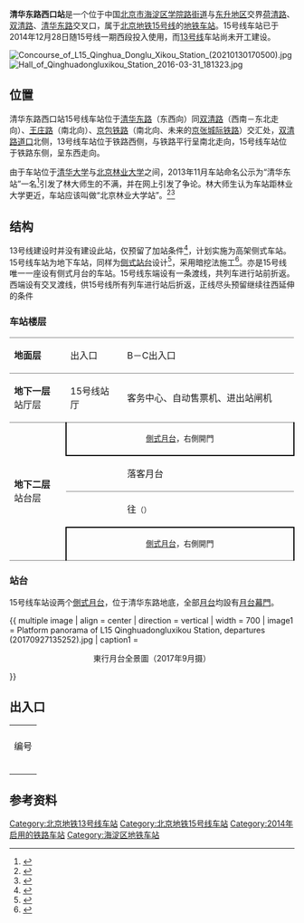 {{NoteTA
|G1=Railway
|G2=Unit}}
{{Infobox station
|name = 清华东路西口
|eng_name = Qinghua Donglu Xikou<ref>{{cite web |title=JPG格式线路图下载 |url=https://www.bjsubway.com/jpg.html |website=北京地铁 |accessdate=2020-12-30 |archive-date=2020-10-26 |archive-url=https://web.archive.org/web/20201026031221/https://www.bjsubway.com/jpg.html |dead-url=no }}</ref>
|livery = 
|linecolour = {{北京地铁颜色|13}}
|linecolour2 = {{北京地铁颜色|15}}
|image = Eastbound platform of L15 Qinghua Donglu Xikou Station (20210425113545).jpg
|caption = 15號線清华东路西口站上客站台<br />[[File:Westbound_platform_of_L15_Qinghua_Donglu_Xikou_Station_(20210128181724).jpg|300px]]<br />15號線清华东路西口站下客站台
|other_name = 
|country = {{PRC}}
|borough = [[北京市|北京市]][[海淀区|海淀区]][[学院路街道_(北京市)|学院路街道]]与[[东升地区|东升地区]]交界
|address = [[荷清路|荷清路]]、[[双清路|双清路]]、[[清华东路|清华东路]]交叉口
|coordinates = {{Coord|39.99891|116.33294|type:railwaystation_region:CN-11_source:GoogleMaps|display=inline,title}}
|elevation = 
|operator = [[北京市地铁运营有限公司|北京市地铁运营有限公司]]
|lines = {{北京地铁线路名|13|SL}}（规划中）<br />{{北京地铁线路名|15|SL}}
|distance = 
|platform = {{北京地铁线路名|15|S}}：1座[[岛式站台|岛式站台]]
|tracks = {{北京地铁线路名|15|S}}：2条
|bus_routes = 
|bus_stands = 
|connections = 公交站：北京林业大学、双清路南口
|structure = {{北京地铁线路名|15|S}}：地下车站
|hall = {{北京地铁线路名|15|S}}：整体式站厅
|depth = 
|levels = 
|interchange = 
|exits = 2个
|elevator = 
|escalator = 
|architect = 
|architectural_style = 
|colour = {{北京地铁线路名|15|S}}：米色
|type = 
|status = {{北京地铁线路名|15|S}}：运营中<br />{{北京地铁线路名|13|S}}：规划中
|code = 
|zone = 
|classification = 
|website = 
|built = 
|opened = {{北京地铁线路名|15|S}}：2014年12月28日
|pass_year = 
|passengers = 
|pass_system = 
|pass_rank = 
|mpassengers = 
|trains = 
|station_hours = 
|hours = 
|first = {{北京地铁线路名|15|S}}
:往{{北京地铁起讫站|15|R}}：05:42
|last = {{北京地铁线路名|15|S}}
:往{{北京地铁起讫站|15|R}}：23:15
|adjacent = {{Adjacent stations|system=北京地铁
|line1=13|left1=五道口|right1=上地|note-mid1=规划中
|line2=15|right2=六道口|note-mid2=起点|note-right2=1.144km}}
|other_services = 
|route_map = {{Routemap|inline=yes|map=
utENDEa\utENDEa
utSTR\utSTR
utABZg2\utABZg3
utABZg+1\utABZg+4
utSTR+BSr\utSTR+BSl
utSTR+BSr\utSTR+BSl
utABZg2\utSTR+tc3
utSTR+tc1\utABZg+4
utSTRf\utSTRg~~ ~~{{rmr|Licon=D|{{stl|北京地铁|六道口}}}}
}}
}}
'''清华东路西口站'''是一个位于中国[[北京市|北京市]][[海淀区|海淀区]][[学院路街道_(北京市)|学院路街道]]与[[东升地区|东升地区]]交界[[荷清路|荷清路]]、[[双清路|双清路]]、[[清华东路|清华东路]]交叉口，属于[[北京地铁|北京地铁]][[北京地铁15号线|15号线]]的[[地铁车站|地铁车站]]。15号线车站已于2014年12月28日随15号线一期西段投入使用，而[[北京地铁13号线|13号线]]车站尚未开工建设。

[[File:Concourse_of_L15_Qinghua_Donglu_Xikou_Station_(20210130170500).jpg|thumb]]
[[File:Hall_of_Qinghuadongluxikou_Station_2016-03-31_181323.jpg|thumb]]

== 位置 ==
清华东路西口站15号线车站位于[[清华东路|清华东路]]（东西向）同[[双清路|双清路]]（西南－东北走向）、[[王庄路_(北京)|王庄路]]（南北向）、[[京包铁路|京包铁路]]（南北向、未来的[[京张城际铁路|京张城际铁路]]）交汇处，[[双清路道口|双清路道口]]北侧，13号线车站位于铁路西侧，与铁路平行呈南北走向，15号线车站位于铁路东侧，呈东西走向。

由于车站位于[[清华大学|清华大学]]与[[北京林业大学|北京林业大学]]之间，2013年11月车站命名公示为“清华东站”一名<ref>{{cite web|url=http://hd.bjghw.gov.cn/web/static/articles/catalog_98000/article_ff80808141fde52801426ec86d000224/ff80808141fde52801426ec86d000224.html|title=北京市规划委员会关于轨道交通M13线预留车站和M15线（一期）工程西延段沿途车站站名命名预案的公示书|date=2013-11-19|accessdate=2014-02-06|publisher=北京市规划委员会|archive-url=https://web.archive.org/web/20140222001922/http://hd.bjghw.gov.cn/web/static/articles/catalog_98000/article_ff80808141fde52801426ec86d000224/ff80808141fde52801426ec86d000224.html|archive-date=2014-02-22|dead-url=yes}}</ref>引发了林大师生的不满，并在网上引发了争论。林大师生认为车站距林业大学更近，车站应该叫做“北京林业大学站”。<ref>{{cite news|url=http://www.chinanews.com/gn/2013/11-21/5531572.shtml|title=北京13号线“清华东站”命名引发两高校师生争论|date=2013-11-21|accessdate=2014-02-06|author=孙文文|work=北京晚报|archive-date=2019-08-23|archive-url=https://web.archive.org/web/20190823215217/http://www.chinanews.com/gn/2013/11-21/5531572.shtml|dead-url=no}}</ref><ref>{{cite news|url=http://epaper.ynet.com/html/2013-11/23/content_26066.htm?div=-1|title=地铁“清华东站”站名引争议|author=匡小颖|work=北京青年报|date=2013-11-23|accessdate=2014-02-06|archive-date=2016-03-04|archive-url=https://web.archive.org/web/20160304111725/http://epaper.ynet.com/html/2013-11/23/content_26066.htm?div=-1|dead-url=no}}</ref>

== 结构 ==
13号线建设时并没有建设此站，仅预留了加站条件<ref>{{cite news|url=http://news.sohu.com/20101023/n276286019.shtml|title=北京13号线将增2车站 系建材城东路和清华东路站|work=新京报|date=2010-10-23|accessdate=2013-10-15|author=刘泽宁|archive-date=2019-08-31|archive-url=https://web.archive.org/web/20190831112210/http://news.sohu.com/20101023/n276286019.shtml|dead-url=no}}</ref>，计划实施为高架侧式车站。15号线车站为地下车站，同样为[[侧式站台|侧式站台]]设计<ref>{{cite journal|author=欧阳康淼, 尹京, 杨宜谦|title=地铁折返线环境振动试验研究|journal=铁道建筑|year=2012|issue=11|pages=34-37}}</ref>，采用暗挖法施工<ref>{{cite news|url=http://www.chinajsb.cn/bz/content/2013-08/26/content_102446.htm|date=2013-08-26|accessdate=2013-10-15|title=北京地铁15号线清华东路车站顶部结构完工|author=李晶|work=中国建设报|archive-date=2016-08-22|archive-url=https://web.archive.org/web/20160822174400/http://www.chinajsb.cn/bz/content/2013-08/26/content_102446.htm|dead-url=no}}</ref>。亦是15号线唯一一座设有侧式月台的车站。15号线东端设有一条渡线，共列车进行站前折返。西端设有交叉渡线，供15号线所有列车进行站后折返，正线尽头预留继续往西延伸的条件

=== 车站楼层 ===
{|cellspacing=0 cellpadding=3
|style="border-top:solid 1px gray;border-bottom:solid 1px gray;" width=100|'''地面层'''
|style="border-top:solid 1px gray;border-bottom:solid 1px gray;" width=100|出入口
|style="border-top:solid 1px gray;border-bottom:solid 1px gray;" width=350|B－C出入口
|-
|style="border-bottom:solid 1px gray;"|'''地下一层'''<br />站厅层
|style="border-bottom:solid 1px gray;"|15号线站厅
|style="border-bottom:solid 1px gray;"|客务中心、自动售票机、进出站闸机
|-
|style="border-bottom:solid 1px gray;" rowspan=4|'''地下二层'''<br />站台层
|style="border-right:solid 2px black;border-left:solid 2px black;border-bottom:solid 2px black;" colspan=2|<center><small>[[側式月台|側式月台]]，右側開門</small></center>
|-
|style="border-bottom:solid 1px gray;"|{{arrow|L}}
|style="border-bottom:solid 1px gray;"|{{北京地铁线路名|15|c}}落客月台
|-
|{{arrow|R}}
|{{北京地铁线路名|15|c}}往{{站|俸伯}}<small>（{{站|六道口}}）</small>
|-
|style="border-right:solid 2px black;border-left:solid 2px black;border-top:solid 2px black;border-bottom:solid 1px gray;" colspan=2|<center><small>[[側式月台|側式月台]]，右側開門</small></center>
|}

=== 站台 ===
15号线车站设两个[[側式月台|側式月台]]，位于清华东路地底，全部[[車站月台|月台]]均設有[[月台幕門|月台幕門]]。

{{ multiple image | align = center | direction = vertical | width = 700
| image1 = Platform panorama of L15 Qinghuadongluxikou Station, departures (20170927135252).jpg | caption1 = <center>東行月台全景圖（2017年9月摄）</center>
}}

== 出入口 ==
{| class="wikitable"
| colspan="5" align="center" bgcolor="{{北京地铁颜色|15}}" |
|-
! 编号
! 指示
! 建议前往的目的地
! 照片
! 无障碍设施
|-
|{{港鐵出口|B}}
|清华东路
|
|[[File:清华东路西口站B出入口.JPG|150px]]
|{{n/a}}
|-
|{{港鐵出口|C|附=升}}
|清华东路
|
|[[File:Exit_C_of_Qinghuadongluxikou_Station_(20170314180118).jpg|150px]]
|[[File:Missing_image_text.svg|210x210像素]]
|-
| colspan="5" bgcolor="#EEEEEE" | {{港鐵出口|註=升}}
|}

==参考资料==
{{reflist}}

{{北京地铁13号线}}
{{北京地铁15号线}}

[[Category:北京地铁13号线车站|Category:北京地铁13号线车站]]
[[Category:北京地铁15号线车站|Category:北京地铁15号线车站]]
[[Category:2014年启用的铁路车站|Category:2014年启用的铁路车站]]
[[Category:海淀区地铁车站|Category:海淀区地铁车站]]